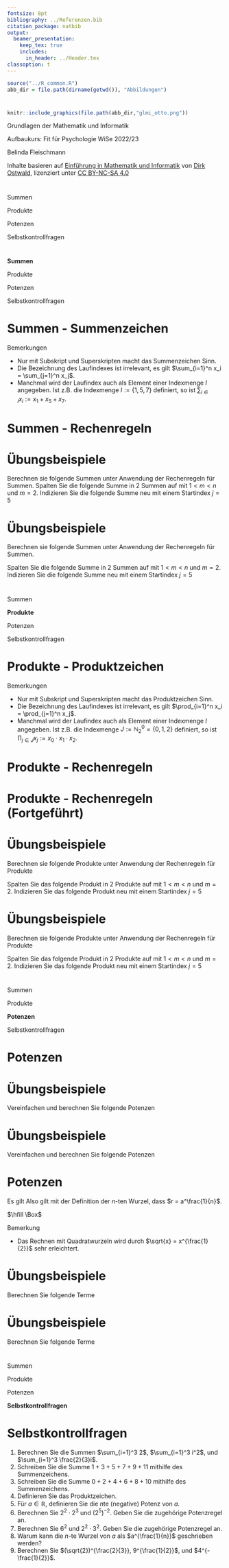 ```yaml
---
fontsize: 8pt
bibliography: ../Referenzen.bib
citation_package: natbib
output:
  beamer_presentation:
    keep_tex: true
    includes:
      in_header: ../Header.tex
classoption: t    
---
```



```r
source("../R_common.R")
abb_dir = file.path(dirname(getwd()), "Abbildungen")
```

#  {.plain}
\center
```r
knitr::include_graphics(file.path(abb_dir,"glmi_otto.png"))
```

\vspace{2mm}

\huge
Grundlagen der Mathematik und Informatik
\vspace{6mm}

\Large
Aufbaukurs: Fit für Psychologie WiSe 2022/23

\vspace{18mm}
\normalsize
Belinda Fleischmann

\vspace{3mm}
\scriptsize
Inhalte basieren auf [Einführung in Mathematik und Informatik](https://www.ipsy.ovgu.de/Institut/Abteilungen+des+Institutes/Methodenlehre+I+_+Experimentelle+und+Neurowissenschaftliche+Psychologie/Lehre/Wintersemester+2022/Grundlagen+der+Mathematik+und+Informatik.html) von [Dirk Ostwald](https://www.ipsy.ovgu.de/Institut/Abteilungen+des+Institutes/Methodenlehre+I+_+Experimentelle+und+Neurowissenschaftliche+Psychologie/Team/Dirk+Ostwald.html), lizenziert unter [CC BY-NC-SA 4.0](https://creativecommons.org/licenses/by-sa/4.0/deed.de)




#  {.plain}
\vfill
\center
\huge
\textcolor{black}{(2) Summen, Produkte, Potenzen}



# 
\vfill
\Large
\setstretch{3}
Summen

Produkte

Potenzen

Selbstkontrollfragen
\vfill

# 
\vfill
\Large
\setstretch{3}
**Summen**

Produkte

Potenzen

Selbstkontrollfragen
\vfill




# Summen - Summenzeichen
\footnotesize
\begin{definition}[Summenzeichen]
Summen werden oft mithilfe des \textit{Summenzeichens}
\begin{equation}
\sum_{i=1}^{n} x_i = x_1 + x_{2} + \cdots + x_{n}
\end{equation}
dargestellt. Dabei stehen
\begin{itemize}
\item $\Sigma$ für das griechische \textit{S}igma, mnemonisch für \textit{S}umme,
\item das Subskript $i = 1$ für den Laufindex der Summanden und den Startindex,
\item das Superskript $n$ für den Endindex,
\item $x_1, x_2, ..., x_n$ für die Summanden. 
\end{itemize}
\end{definition}

\footnotesize
Bemerkungen

* Nur mit Subskript und Superskripten macht das Summenzeichen Sinn.
* Die Bezeichnung des Laufindexes ist irrelevant, es gilt $\sum_{i=1}^n x_i = \sum_{j=1}^n x_j$.
* Manchmal wird der Laufindex auch als Element einer Indexmenge $I$ angegeben. Ist z.B. die Indexmenge $I := \{1,5,7\}$ definiert, so ist $\sum_{i \in I}x_i := x_1 + x_5 + x_7$.		




# Summen - Rechenregeln
\vfill
\footnotesize
\setstretch{.5}
\begin{theorem}[Rechenregeln für Summen]
\normalfont
\justifying
\vspace{1mm}
Summen gleicher Summanden
\begin{equation}
\sum_{i=1}^n x = nx
\end{equation}

Assoziativität bei Summen gleicher Länge
\begin{equation}
\sum_{i=1}^n x_i + \sum_{i=1}^n y_i = \sum_{i=1}^n (x_i + y_i)
\end{equation}

Distributivität bei Multiplikation mit einer Konstante 
\begin{equation}
\sum_{i=1}^n ax_i = a\sum_{i=1}^n x_i
\end{equation}

Aufspalten von Summen mit $1 < m < n$
\begin{equation}
\sum_{i = 1}^n x_i = \sum_{i=1}^m x_i + \sum_{i=m+1}^n x_i
\end{equation}

Umindizierung
\begin{equation}
\sum_{i=0}^n x_i = \sum_{j = m}^{n+m} x_{j - m}
\end{equation}
\end{theorem}





# \color{darkblue} Übungsbeispiele
\small
\color{darkblue}
Berechnen sie folgende Summen unter Anwendung der Rechenregeln für Summen.
\begin{enumerate}
\color{darkblue}
\item $\sum_{i=1}^6 2$ 

\item $\sum_{i=1}^3 i + \sum_{i=1}^3 2i$

\item $\sum_{i=1}^3  3i $ 

\end{enumerate}

\color{darkblue}
Spalten Sie die folgende Summe in $2$ Summen auf mit $1 < m < n$ und $m=2$.
\begin{enumerate}[4]
\color{darkblue}
\item $\sum_{i = 1}^5 (i+2) $ 
\end{enumerate}

\color{darkblue}
Indizieren Sie die folgende Summe neu mit einem Startindex $j=5$
\begin{enumerate}[5]
\color{darkblue}
\item $\sum_{i = 0}^5 2i $ 
\end{enumerate}




# \color{darkblue} Übungsbeispiele
\small

\color{darkblue}
Berechnen sie folgende Summen unter Anwendung der Rechenregeln für Summen.

\begin{enumerate}
\color{darkblue}
\item $\sum_{i=1}^6 2$ \textcolor{black}{$= 6 \cdot 2 = 12$}

\item $\sum_{i=1}^3 i + \sum_{i=1}^3 2i$ \textcolor{black}{$=\sum_{i=1}^3 \left( i +2i \right) = \sum_{i=1}^3 \left( 3i \right) = 3 \cdot1 + 3 \cdot 2 + 3 \cdot 3 = 18$}

\item $\sum_{i=1}^3  3i $ \textcolor{black}{$=3\sum_{i=1}^3  i = 3\cdot (1+2+3) = 18$}

\end{enumerate}

\color{darkblue}
Spalten Sie die folgende Summe in $2$ Summen auf mit $1 < m < n$ und $m=2$.
\begin{enumerate}[4]
\color{darkblue}
\item $\sum_{i = 1}^5 (i+2) $ \textcolor{black}{$= \sum_{i=1}^2 (i+2) + \sum_{i=3}^5 (i+2)$}
\end{enumerate}

\color{darkblue}
Indizieren Sie die folgende Summe neu mit einem Startindex $j=5$
\begin{enumerate}[5]
\color{darkblue}
\item $\sum_{i = 0}^5 2i $ \textcolor{black}{$= \sum_{j=5}^7 2(i-5)$}
\end{enumerate}






# 
\vfill
\Large
\setstretch{3}
Summen

**Produkte**

Potenzen

Selbstkontrollfragen
\vfill



# Produkte - Produktzeichen
\small
\begin{definition}[Produktzeichen]
Produkte werden oft mithilfe des \textit{Produktzeichens}
\begin{equation}
\prod_{i=1}^{n} x_i = x_1 \cdot x_{2} \cdot \cdots \cdot x_{n}
\end{equation}
dargestellt. Dabei stehen
\begin{itemize}
\item $\prod$ für das griechische \textit{P}i, mnemonisch für \textit{P}rodukt,
\item das Subskript $i = 1$ für den Laufindex der Produkterme und den Startindex,
\item das Superskript $n$ für den Endindex,
\item $x_1, x_2, ..., x_n$ für die Produktterme.
\end{itemize}
\end{definition}

\footnotesize
Bemerkungen

* Nur mit Subskript und Superskripten macht das Produktzeichen Sinn.
* Die Bezeichnung des Laufindexes ist irrelevant, es gilt $\prod_{i=1}^n x_i = \prod_{j=1}^n x_j$.
* Manchmal wird der Laufindex auch als Element einer Indexmenge $I$ angegeben. Ist z.B. die Indexmenge $J := \mathbb{N}_2^0=\{0,1,2\}$ definiert, so ist $\prod_{j \in J}x_j := x_0 \cdot x_1 \cdot x_2$.




# Produkte - Rechenregeln
\vfill
\footnotesize
\setstretch{.5}
\begin{theorem}[Rechenregeln für Produkte, Teil 1/2]
\justifying
\vspace{1mm}

Produkte gleicher Produktterme
\begin{equation}
\prod_{i=1}^n x = x^n
\end{equation}

Assoziativität bei Produkten gleicher Länge
\begin{equation}
\left( \prod_{i=1}^n x_i \right) \cdot \left( \prod_{i=1}^n y_i  \right)= \prod_{i=1}^n (x_i \cdot y_i)
\end{equation}

Distributivität bei Multiplikation mit einer Konstante 
\begin{equation}
\prod_{i=1}^n ax_i = a \left(\prod_{i=1}^n x_i \right)
\end{equation}

Aufspalten von Produkten mit $1 < m < n$
\begin{equation}
\prod_{i = 1}^n x_i = \left( \prod_{i=1}^m x_i \right) \cdot \left( \prod_{i=m+1}^n x_i\right) 
\end{equation}

\end{theorem}





# Produkte - Rechenregeln (Fortgeführt)
\footnotesize
\setstretch{.5}
\begin{theorem}[Rechenregeln für Produkte , Teil 2/2]
\justifying
\vspace{1mm}

Umindizierung
\begin{equation}
\prod_{i=0}^n x_i = \prod_{j = m}^{n+m} x_{j - m}
\end{equation}

Vertauschen der Produktfolge bei Doppelprodukten
\begin{equation}
\prod_{i=1}^n \prod_{j=1}^m x_{ij}  =  \prod_{j=1}^m \prod_{i=1}^n  x_{ij} 
\end{equation}
\end{theorem}




# \color{darkblue} Übungsbeispiele
\small

\color{darkblue}
Berechnen sie folgende Produkte unter Anwendung der Rechenregeln für Produkte

\begin{enumerate}
\color{darkblue}
\item $\prod_{i=1}^5 2$

\item $\prod_{i=1}^3 \frac{1}{2}i \cdot \prod_{i=1}^3 2i$

\item $\prod_{i=1}^3  3i $ 

\end{enumerate}

\color{darkblue}
Spalten Sie das folgende Produkt in $2$ Produkte auf mit $1 < m < n$ und $m=2$.
\begin{enumerate}[4]
\color{darkblue}
\item $\prod_{i = 1}^5 (7i+3) $
\end{enumerate}

\color{darkblue}
Indizieren Sie das folgende Produkt neu mit einem Startindex $j=5$
\begin{enumerate}[5]
\color{darkblue}
\item $\prod_{i = 0}^5 (i^2+9) $
\end{enumerate}






# \color{darkblue} Übungsbeispiele
\small

\color{darkblue}
Berechnen sie folgende Produkte unter Anwendung der Rechenregeln für Produkte

\begin{enumerate}
\color{darkblue}
\item $\prod_{i=1}^5 2$ \textcolor{black}{$= 2^5 = 32$}

\item $\prod_{i=1}^3 \frac{1}{2}i \cdot \prod_{i=1}^3 2i$ \textcolor{black}{$=\prod_{i=1}^3 \left( \frac{1}{2}i \cdot  2i\right ) = \prod_{i=1}^3  i^2 = 1^2\cdot 2^2 \cdot 3^2 = 36$}

\item $\prod_{i=1}^3  3i $ \textcolor{black}{$=3\prod_{i=1}^3  i = 3\cdot (1\cdot 2\cdot 3) = 18$}

\end{enumerate}

\color{darkblue}
Spalten Sie das folgende Produkt in $2$ Produkte auf mit $1 < m < n$ und $m=2$.
\begin{enumerate}[4]
\color{darkblue}
\item $\prod_{i = 1}^5 (7i+3) $ \textcolor{black}{$= \prod_{i=1}^2 (7i+3) + \prod_{i=3}^5 (7i+3)$}
\end{enumerate}

\color{darkblue}
Indizieren Sie das folgende Produkt neu mit einem Startindex $j=5$
\begin{enumerate}[5]
\color{darkblue}
\item $\prod_{i = 0}^5 (i^2+9) $ \textcolor{black}{$= \prod_{j=5}^7 ((i-5)^2+9)$}
\end{enumerate}








# 
\vfill
\Large
\setstretch{3}
Summen

Produkte

**Potenzen**

Selbstkontrollfragen
\vfill





# Potenzen
\small
\begin{definition}[Potenz]
Für $a \in \mathbb{R}$ und $n \in \mathbb{N}^0$ ist die \textit{$n$-te Potenz von $a$} definiert durch
\begin{equation}
a^0 := 1 \mbox{ und } a^{n+1} := a^n \cdot a.
\end{equation}

Weiterhin ist für $a\in \mathbb{R} \setminus 0$ und  $n \in \mathbb{N}^0$ die \textit{negative $n$-te Potenz von $a$} definiert durch
\begin{equation}
a^{-n} := (a^n)^{-1} := \frac{1}{a^n}.
\end{equation}
$a$ wird dabei \textit{Basis} und $n$ wird \textit{Exponent} genannt.
\end{definition}

\begin{theorem}[Rechenregel für Potenzen]
\justifying
\normalfont
Für $a,b\in \mathbb{R}$  und $n,m \in \mathbb{Z}$ mit $a\neq 0$ bei negativen Exponenten gelten
\begin{align}
a^n a^m & = a^{n+m} \\
(a^n)^m & = a^{nm}  \\
(ab)^n 	& = a^nb^n
\end{align}
\end{theorem}





# \color{darkblue} Übungsbeispiele
\small

\color{darkblue}
Vereinfachen und berechnen Sie folgende Potenzen

\begin{enumerate}
\color{darkblue}
\item $3^5\cdot 3^{-3}$
\item $(5^{-2})^{-1}$
\item $3^2\cdot2^2$
\end{enumerate}



# \color{darkblue} Übungsbeispiele
\small

\color{darkblue}
Vereinfachen und berechnen Sie folgende Potenzen

\begin{enumerate}
\color{darkblue}
\item $3^5\cdot 3^{-3}$ \textcolor{black}{$= 3^2 = 9$}
\item $(5^{-2})^{-1}$ \textcolor{black}{$=5^2 = 25$}
\item $3^2\cdot2^2$ \textcolor{black}{$=(3\cdot 2)^2 = 6^2 = 36$}
\end{enumerate}






# Potenzen
\setstretch{.6}
\footnotesize
\begin{definition}[$n$-te Wurzel]
Für $a \in \mathbb{R}$ und $n \in \mathbb{N}$ ist die \textit{$n$-te Wurzel von $a$} definiert als die Zahl $r$, so dass
\begin{equation}
r^n = a.
\end{equation}
\end{definition}

\begin{theorem}[Potenzschreibweise der $n$-ten Wurzel]
\normalfont
\justifying
Es sei $a \in \mathbb{R}$, $n \in \mathbb{N}$, und $r$ die $n$-te Wurzel von $a$. Dann gilt
\begin{equation}
r = a^{\frac{1}{n}}
\end{equation}
\end{theorem}

\tiny
\underline{Beweis}
\vspace{1mm}

Es gilt
\begin{equation}
\left(a^{\frac{1}{n}}\right)^n
= a^{\frac{1}{n}}\cdot a^{\frac{1}{n}}\cdot \cdots \cdot a^{\frac{1}{n}}
= a^{\sum_{i=1}^n \frac{1}{n}}
= a^1
= a.
\end{equation}
Also gilt mit der Definition der $n$-ten Wurzel, dass $r = a^\frac{1}{n}$.

$\hfill \Box$

\footnotesize
Bemerkung

* Das Rechnen mit Quadratwurzeln wird durch $\sqrt{x} = x^{\frac{1}{2}}$ sehr erleichtert.



# \color{darkblue} Übungsbeispiele
\small

\color{darkblue}
Berechnen Sie folgende Terme

\begin{enumerate}
\color{darkblue}
\item $4^{\frac{1}{2}}$ 
\item $(25^{\frac{1}{4}})^2$ 
\end{enumerate}








# \color{darkblue} Übungsbeispiele
\small

\color{darkblue}
Berechnen Sie folgende Terme

\begin{enumerate}
\color{darkblue}
\item $4^{\frac{1}{2}}$ \textcolor{black}{$= \sqrt{2} = 4$}
\item $(25^{\frac{1}{4}})^2$ \textcolor{black}{$25^{\frac{1}{4}\cdot 2} = 25^{\frac{1}{2}} = \sqrt{25} =5$}
\end{enumerate}





# 
\vfill
\Large
\setstretch{3}
Summen

Produkte

Potenzen

**Selbstkontrollfragen**
\vfill






# Selbstkontrollfragen
\small
\setstretch{2.5}
1. Berechnen Sie die Summen $\sum_{i=1}^3 2$, $\sum_{i=1}^3 i^2$, und $\sum_{i=1}^3 \frac{2}{3}i$.
2. Schreiben Sie die Summe $1 + 3 + 5 + 7 + 9 + 11$ mithilfe des Summenzeichens.
3. Schreiben Sie die Summe $0 + 2 + 4 + 6 + 8 + 10$ mithilfe des Summenzeichens.
4. Definieren Sie das Produktzeichen.
5. Für $a \in \mathbb{R}$, definieren Sie die $n$te (negative) Potenz von $a$.
6. Berechnen Sie $2^2\cdot 2^3$ und $(2^5)^{-2}$. Geben Sie die zugehörige Potenzregel an.
7. Berechnen Sie $6^2$ und $2^2\cdot 3^2$. Geben Sie die zugehörige Potenzregel an.
8. Warum kann die $n$-te Wurzel von $a$ als $a^{\frac{1}{n}}$ geschrieben werden?
9. Berechnen Sie $(\sqrt{2})^{\frac{2}{3}}, 9^{\frac{1}{2}}$, und $4^{-\frac{1}{2}}$.